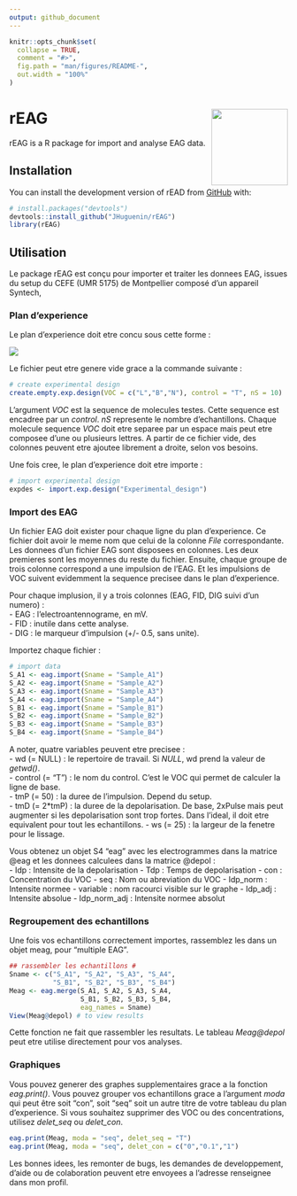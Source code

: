 ```yaml
---
output: github_document
---
```


<!-- README.md is generated from README.Rmd. Please edit that file -->

```r
knitr::opts_chunk$set(
  collapse = TRUE,
  comment = "#>",
  fig.path = "man/figures/README-",
  out.width = "100%"
)
```

# rEAG <a href='https://github.com/JHuguenin/rEAG'><img src="https://raw.githubusercontent.com/JHuguenin/rEAG/master/inst/img/logo_rEAG_1.png" align="right" height="138"/></a>

<!-- badges: start -->
<!-- badges: end -->

rEAG is a R package for import and analyse EAG data. 

## Installation

You can install the development version of rEAD from [GitHub](https://github.com/) with:

``` r
# install.packages("devtools")
devtools::install_github("JHuguenin/rEAG")
library(rEAG)
```

## Utilisation

Le package rEAG est conçu pour importer et traiter les donnees EAG, issues du setup du CEFE (UMR 5175) de Montpellier composé d'un appareil Syntech,

### Plan d'experience

Le plan d'experience doit etre concu sous cette forme :  
  
  
<img src="https://raw.githubusercontent.com/JHuguenin/rEAG/master/inst/img/expdes_table.png" align="center"/>

Le fichier peut etre genere vide grace a la commande suivante : 
```r
# create experimental design
create.empty.exp.design(VOC = c("L","B","N"), control = "T", nS = 10)
```
L'argument *VOC* est la sequence de molecules testes. Cette sequence est encadree 
par un *control*. *nS* represente le nombre d'echantillons. Chaque molecule sequence *VOC* doit
etre separee par un espace mais peut etre composee d'une ou plusieurs lettres. A partir de ce
fichier vide, des colonnes peuvent etre ajoutee librement a droite, selon vos besoins. 

Une fois cree, le plan d'experience doit etre importe :

```r
# import experimental design
expdes <- import.exp.design("Experimental_design")
```

### Import des EAG

Un fichier EAG doit exister pour chaque ligne du plan d'experience. Ce fichier doit avoir le meme
nom que celui de la colonne *File* correspondante. Les donnees d'un fichier EAG sont disposees en
colonnes. Les deux premieres sont les moyennes du reste du fichier. Ensuite, chaque groupe de trois 
colonne correspond a une impulsion de l'EAG. Et les impulsions de VOC suivent evidemment la sequence precisee dans le plan d'experience.   
  
Pour chaque implusion, il y a trois colonnes (EAG, FID, DIG suivi d'un numero) :    
- EAG : l'electroantennograme, en mV.   
- FID : inutile dans cette analyse.   
- DIG : le marqueur d'impulsion (+/- 0.5, sans unite). 

Importez chaque fichier : 

```r
# import data
S_A1 <- eag.import(Sname = "Sample_A1")
S_A2 <- eag.import(Sname = "Sample_A2")
S_A3 <- eag.import(Sname = "Sample_A3")
S_A4 <- eag.import(Sname = "Sample_A4")
S_B1 <- eag.import(Sname = "Sample_B1")
S_B2 <- eag.import(Sname = "Sample_B2")
S_B3 <- eag.import(Sname = "Sample_B3")
S_B4 <- eag.import(Sname = "Sample_B4")
```

A noter, quatre variables peuvent etre precisee :   
- wd (= NULL) : le repertoire de travail. Si *NULL*, wd prend la valeur de *getwd()*.  
- control (= "T") : le nom du control. C'est le VOC qui permet de calculer la ligne de base.       
- tmP (= 50) : la duree de l'impulsion. Depend du setup.  
- tmD (= 2*tmP) : la duree de la depolarisation. De base, 2xPulse mais peut augmenter si les depolarisation sont trop fortes. Dans l'ideal, il doit etre equivalent pour tout les echantillons. 
- ws (= 25) : la largeur de la fenetre pour le lissage.   

Vous obtenez un objet S4 "eag" avec les electrogrammes dans la matrice @eag et les
donnees calculees dans la matrice @depol :    
- Idp : Intensite de la depolarisation
- Tdp : Temps de depolarisation
- con : Concentration du VOC
- seq : Nom ou abreviation du VOC
- Idp_norm : Intensite normee
- variable : nom racourci visible sur le graphe
- Idp_adj : Intensite absolue
- Idp_norm_adj : Intensite normee absolut

### Regroupement des echantillons

Une fois vos echantillons correctement importes, rassemblez les dans un objet meag, pour "multiple EAG". 

```r
## rassembler les echantillons #
Sname <- c("S_A1", "S_A2", "S_A3", "S_A4",
           "S_B1", "S_B2", "S_B3", "S_B4")
Meag <- eag.merge(S_A1, S_A2, S_A3, S_A4,
                  S_B1, S_B2, S_B3, S_B4,
                  eag_names = Sname)
View(Meag@depol) # to view results
```
Cette fonction ne fait que rassembler les resultats. Le tableau *Meag@depol* peut 
etre utilise directement pour vos analyses. 

### Graphiques

Vous pouvez generer des graphes supplementaires grace a la fonction *eag.print()*.
Vous pouvez grouper vos echantillons grace a l'argument *moda* qui peut être soit "con",
soit "seq" soit un autre titre de votre tableau du plan d'experience. Si vous souhaitez
supprimer des VOC ou des concentrations, utilisez *delet_seq* ou *delet_con*.

```r
eag.print(Meag, moda = "seq", delet_seq = "T")
eag.print(Meag, moda = "seq", delet_con = c("0","0.1","1")
```

Les bonnes idees, les remonter de bugs, les demandes de developpement, d'aide ou de colaboration peuvent etre envoyees a l'adresse renseignee dans mon profil. 

